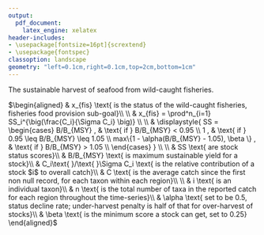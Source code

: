 ```yaml
---
output:
  pdf_document: 
    latex_engine: xelatex
header-includes:
- \usepackage[fontsize=16pt]{scrextend}
- \usepackage{fontspec}
classoption: landscape
geometry: "left=0.1cm,right=0.1cm,top=2cm,bottom=1cm"
---
```


\pagenumbering{gobble}

The sustainable harvest of seafood from wild-caught fisheries.

\vspace{0.5in}

\noindent
$\begin{aligned}
& x_{fis} \text{   is the status of the wild-caught fisheries, fisheries food provision sub-goal}\\
\\
& x_{fis} = \prod^n_{i=1} SS_i^{\big(\frac{C_i}{\Sigma C_i} \big)} \\
\\
& \displaystyle{ SS = 
  \begin{cases}
    B/B_{MSY} , & \text{ if } B/B_{MSY} < 0.95 \\
    1 , & \text{ if } 0.95 \leq B/B_{MSY} \leq 1.05 \\
    max\{1 - \alpha(B/B_{MSY} - 1.05), \beta \} , & \text{ if } B/B_{MSY} > 1.05 \\
  \end{cases}
  } \\
\\
& SS \text{ are stock status scores}\\
& B/B_{MSY} \text{   is maximum sustainable yield for a stock}\\
& C_i\text{ }/\text{ }\Sigma C_i \text{  is the relative contribution of a stock $i$ to overall catch}\\
& C \text{   is the average catch since the first non null record, for each taxon within each region}\\
\\
& i \text{   is an individual taxon}\\
& n \text{   is the total number of taxa in the reported catch for each region throughout the time-series}\\
& \alpha \text{ set to be 0.5, status decline rate; under-harvest penalty is half of that for over-harvest of stocks}\\
& \beta \text{ is the minimum score a stock can get, set to 0.25}
\end{aligned}$